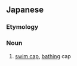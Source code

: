 ==Japanese==
{{ja-kanjitab|かい|すい|ぼう|yomi=on}}

===Etymology===
{{compound|海水|帽|lang=ja|t1=seawater|t2=cap|sort=かいすいぼう}}

===Noun===
{{ja-noun|かいすいぼう}}

# [[swim cap]], [[bathing]] cap